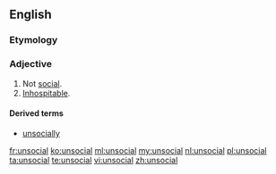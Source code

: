 ==English==

===Etymology===
{{prefix|un|social}}

===Adjective===
{{en-adj}}

# Not [[social]].
# [[inhospitable|Inhospitable]].

====Derived terms====
* [[unsocially]]

[[fr:unsocial]]
[[ko:unsocial]]
[[ml:unsocial]]
[[my:unsocial]]
[[nl:unsocial]]
[[pl:unsocial]]
[[ta:unsocial]]
[[te:unsocial]]
[[vi:unsocial]]
[[zh:unsocial]]
